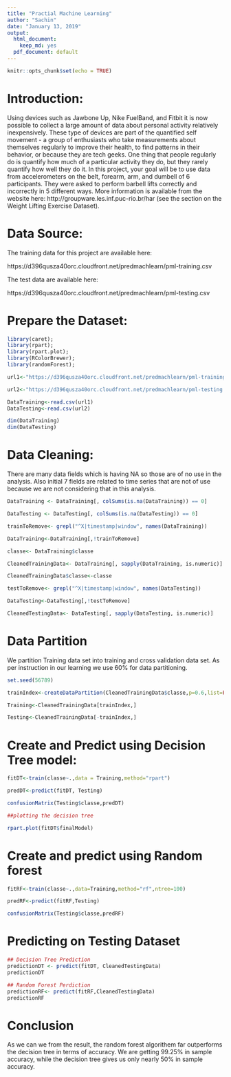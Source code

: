 ---
title: "Practial Machine Learning"
author: "Sachin"
date: "January 13, 2019"
output:
  html_document:
    keep_md: yes
  pdf_document: default
---

```{r setup, include=FALSE}
knitr::opts_chunk$set(echo = TRUE)
```

# Introduction:
Using devices such as Jawbone Up, Nike FuelBand, and Fitbit it is now possible to collect a large amount of data about personal activity relatively inexpensively. These type of devices are part of the quantified self movement - a group of enthusiasts who take measurements about themselves regularly to improve their health, to find patterns in their behavior, or because they are tech geeks. One thing that people regularly do is quantify how much of a particular activity they do, but they rarely quantify how well they do it. In this project, your goal will be to use data from accelerometers on the belt, forearm, arm, and dumbell of 6 participants. They were asked to perform barbell lifts correctly and incorrectly in 5 different ways. More information is available from the website here: http://groupware.les.inf.puc-rio.br/har (see the section on the Weight Lifting Exercise Dataset).

# Data Source:
The training data for this project are available here:

https://d396qusza40orc.cloudfront.net/predmachlearn/pml-training.csv

The test data are available here:

https://d396qusza40orc.cloudfront.net/predmachlearn/pml-testing.csv

# Prepare the Dataset:

``` {r preparation}

library(caret);
library(rpart);
library(rpart.plot);
library(RColorBrewer);
library(randomForest);

url1<-"https://d396qusza40orc.cloudfront.net/predmachlearn/pml-training.csv";

url2<-"https://d396qusza40orc.cloudfront.net/predmachlearn/pml-testing.csv";

DataTraining<-read.csv(url1)
DataTesting<-read.csv(url2)

dim(DataTraining)
dim(DataTesting)
```

# Data Cleaning:
There are many data fields which is having NA so those are of no use in the analysis. Also initial 7 fields are related to time series that are not of use because we are not considering that in this analysis.

```{r cleanup}
DataTraining <- DataTraining[, colSums(is.na(DataTraining)) == 0]

DataTesting <- DataTesting[, colSums(is.na(DataTesting)) == 0]

trainToRemove<- grepl("^X|timestamp|window", names(DataTraining))

DataTraining<-DataTraining[,!trainToRemove]

classe<- DataTraining$classe

CleanedTrainingData<- DataTraining[, sapply(DataTraining, is.numeric)]

CleanedTrainingData$classe<-classe

testToRemove<- grepl("^X|timestamp|window", names(DataTesting))

DataTesting<-DataTesting[,!testToRemove]

CleanedTestingData<- DataTesting[, sapply(DataTesting, is.numeric)]

```
# Data Partition
We partition Training data set into training and cross validation data set. As per instruction in our learning we use 60% for data partitioning.
```{r datamodeling}
set.seed(56789)

trainIndex<-createDataPartition(CleanedTrainingData$classe,p=0.6,list=FALSE)

Training<-CleanedTrainingData[trainIndex,]

Testing<-CleanedTrainingData[-trainIndex,]

```
# Create and Predict using Decision Tree model:
```{r DTmodel}
fitDT<-train(classe~.,data = Training,method="rpart")

predDT<-predict(fitDT, Testing)

confusionMatrix(Testing$classe,predDT)

##plotting the decision tree

rpart.plot(fitDT$finalModel)
```
# Create and predict using Random forest
```{r RFmodel}
fitRF<-train(classe~.,data=Training,method="rf",ntree=100)

predRF<-predict(fitRF,Testing)

confusionMatrix(Testing$classe,predRF)

```
# Predicting on Testing Dataset

``` {r prediction}
## Decision Tree Prediction
predictionDT <- predict(fitDT, CleanedTestingData)
predictionDT

## Random Forest Perdiction
predictionRF<- predict(fitRF,CleanedTestingData)
predictionRF
```

# Conclusion
As we can we from the result, the random forest algorithem far outperforms the decision tree in terms of accuracy. We are getting 99.25% in sample accuracy, while the decision tree gives us only nearly 50% in sample accuracy.